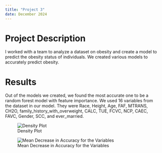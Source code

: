 ```yaml
---
title: "Project 3"
date: December 2024
---
```


# Project Description

I worked with a team to analyze a dataset on obesity and create a model to predict the obesity status of individuals. We created various models to accurately predict obesity. 

# Results

Out of the models we created, we found the most accurate one to be a random forest model with feature importance. We used 16 variables from the dataset in our model. They were Race, Height, Age, FAF, MTRANS, CH2O, family_history_with_overweight, CALC, TUE, FCVC, NCP, CAEC, FAVC, Gender, SCC, and ever_married.

![Density Plot](proj3dens.jpg)


![Mean Decrease in Accuracy for the Variables](proj3mda.jpg)

